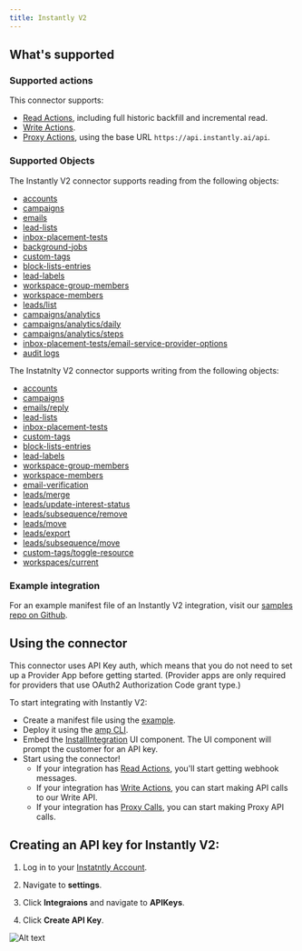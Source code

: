 ```yaml
---
title: Instantly V2
---
```


## What's supported

### Supported actions

This connector supports:

- [Read Actions](/read-actions), including full historic backfill and incremental read.
- [Write Actions](/write-actions).
- [Proxy Actions](/proxy-actions), using the base URL `https://api.instantly.ai/api`.

### Supported Objects
The Instantly V2 connector supports reading from the following objects:
- [accounts](https://developer.instantly.ai/api/v2/account/listaccount)
- [campaigns](https://developer.instantly.ai/api/v2/campaign/listcampaign)
- [emails](https://developer.instantly.ai/api/v2/email/listemail)
- [lead-lists](https://developer.instantly.ai/api/v2/leadlist/listleadlist)
- [inbox-placement-tests](https://developer.instantly.ai/api/v2/inboxplacementtest/listinboxplacementtest)
- [background-jobs](https://developer.instantly.ai/api/v2/backgroundjob/listbackgroundjob)
- [custom-tags](https://developer.instantly.ai/api/v2/customtag/listcustomtag)
- [block-lists-entries](https://developer.instantly.ai/api/v2/blocklistentry/listblocklistentry)
- [lead-labels](https://developer.instantly.ai/api/v2/leadlabel/listleadlabel)
- [workspace-group-members](https://developer.instantly.ai/api/v2/workspacegroupmember/listworkspacegroupmember)
- [workspace-members](https://developer.instantly.ai/api/v2/workspacemember/listworkspacemember)
- [leads/list](https://developer.instantly.ai/api/v2/lead/listleads)
- [campaigns/analytics](https://developer.instantly.ai/api/v2/analytics/getcampaignanalytics)
- [campaigns/analytics/daily](https://developer.instantly.ai/api/v2/analytics/getdailycampaignanalytics)
- [campaigns/analytics/steps](https://developer.instantly.ai/api/v2/analytics/getcampaignstepsanalytics)
- [inbox-placement-tests/email-service-provider-options](https://developer.instantly.ai/api/v2/inboxplacementtest/getinboxplacementtestespoptions)
- [audit logs](https://developer.instantly.ai/api/v2/auditlog)

The Instatnlty V2 connector supports writing from the following objects:
- [accounts](https://developer.instantly.ai/api/v2/account/createaccount)
- [campaigns](https://developer.instantly.ai/api/v2/campaign/createcampaign)
- [emails/reply](https://developer.instantly.ai/api/v2/email/replytoemail)
- [lead-lists](https://developer.instantly.ai/api/v2/leadlist/createleadlist)
- [inbox-placement-tests](https://developer.instantly.ai/api/v2/inboxplacementtest/createinboxplacementtest)
- [custom-tags](https://developer.instantly.ai/api/v2/customtag/createcustomtag)
- [block-lists-entries](https://developer.instantly.ai/api/v2/blocklistentry/createblocklistentry)
- [lead-labels](https://developer.instantly.ai/api/v2/leadlabel/createleadlabel)
- [workspace-group-members](https://developer.instantly.ai/api/v2/workspacegroupmember/createworkspacegroupmember)
- [workspace-members](https://developer.instantly.ai/api/v2/workspacemember/createworkspacemember)
- [email-verification](https://developer.instantly.ai/api/v2/emailverification/createemailverification)
- [leads/merge](https://developer.instantly.ai/api/v2/lead/mergeleads)         
- [leads/update-interest-status](https://developer.instantly.ai/api/v2/lead/updateleadintereststatus)
- [leads/subsequence/remove](https://developer.instantly.ai/api/v2/lead/removeleadfromsubsequence)
- [leads/move](https://developer.instantly.ai/api/v2/lead/moveleads)
- [leads/export](https://developer.instantly.ai/api/v2/lead/exportleads)
- [leads/subsequence/move](https://developer.instantly.ai/api/v2/lead/moveleadtosubsequence)
- [custom-tags/toggle-resource](https://developer.instantly.ai/api/v2/customtag/toggletagresource)
- [workspaces/current](https://developer.instantly.ai/api/v2/workspace/patchworkspace)

### Example integration

For an example manifest file of an Instantly V2 integration, visit our [samples repo on Github](https://github.com/amp-labs/samples/blob/main/instantlyai/amp.yaml).


## Using the connector

This connector uses API Key auth, which means that you do not need to set up a Provider App before getting started. (Provider apps are only required for providers that use OAuth2 Authorization Code grant type.)

To start integrating with Instantly V2:

- Create a manifest file using the [example](https://github.com/amp-labs/samples/blob/main/instantlyai/amp.yaml).
- Deploy it using the [amp CLI](/cli/overview).
- Embed the [InstallIntegration](/embeddable-ui-components#install-integration) UI component. The UI component will prompt the customer for an API key.
- Start using the connector!
   - If your integration has [Read Actions](/read-actions), you'll start getting webhook messages.
   - If your integration has [Write Actions](/write-actions), you can start making API calls to our Write API.
   - If your integration has [Proxy Calls](/proxy-actions), you can start making Proxy API calls.

## Creating an API key for Instantly V2:

1. Log in to your [Instatntly Account](https://app.instantly.ai/auth/login).

2. Navigate to **settings**.

3. Click **Integraions** and navigate to **APIKeys**.

4. Click **Create API Key**.

![Alt text](/images/provider-guides/instantlyai-api-key.gif)
